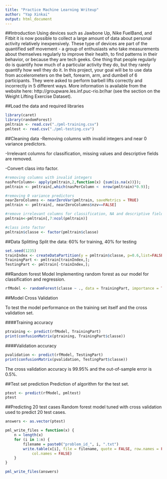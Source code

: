 ```yaml
---
title: "Practice Machine Learning Writeup"
author: "Yap Xinkai"
output: html_document
---
```

##Introduction
Using devices such as Jawbone Up, Nike FuelBand, and Fitbit it is now possible to collect a large amount of data about personal activity relatively inexpensively. These type of devices are part of the quantified self movement - a group of enthusiasts who take measurements about themselves regularly to improve their health, to find patterns in their behavior, or because they are tech geeks. One thing that people regularly do is quantify how much of a particular activity they do, but they rarely quantify how well they do it. In this project, your goal will be to use data from accelerometers on the belt, forearm, arm, and dumbell of 6 participants. They were asked to perform barbell lifts correctly and incorrectly in 5 different ways. More information is available from the website here: http://groupware.les.inf.puc-rio.br/har (see the section on the Weight Lifting Exercise Dataset). 


##Load the data and required libraries
```r
library(caret)
library(randomForest)
pmltrain <- read.csv("./pml-training.csv")
pmltest <- read.csv("./pml-testing.csv")
```

##Cleaning data
-Removing columns with invalid integers and near 0 variance predictors.

-Irrelevant columns for classification, missing values and descriptive fields are removed.

-Convert class into factor.

```r
#removing columns with invalid integers
nasPerColumn<- apply(pmltrain,2,function(x) {sum(is.na(x))});
pmltrain <- pmltrain[,which(nasPerColumn <  nrow(pmltrain)*0.9)];  

#removing 0 variance predictors
nearZeroColumns <- nearZeroVar(pmltrain, saveMetrics = TRUE)
pmltrain <- pmltrain[, nearZeroColumns$nzv==FALSE]

#remove irrelevant columns for classification, NA and descriptive fields
pmltrain<-pmltrain[,7:ncol(pmltrain)]

#class into factor
pmltrain$classe <- factor(pmltrain$classe)

```

##Data Splitting
Split the data: 60% for training, 40% for testing
```r
set.seed(1235)
trainIndex <- createDataPartition(y = pmltrain$classe, p=0.6,list=FALSE);
TrainingPart <- pmltrain[trainIndex,];
TestingPart <- pmltrain[-trainIndex,];
```

##Random forest Model
Implementing random forest as our model for classification and regression.

```r
rfModel <- randomForest(classe ~ ., data = TrainingPart, importance = TRUE, ntrees = 10)
```

##Model Cross Validation

To test the model performance on the training set itself and the cross validation set.

####Training accuracy
```r
ptraining <- predict(rfModel, TrainingPart)
print(confusionMatrix(ptraining, TrainingPart$classe))
```
####Validation accuracy 
```r
pvalidation <- predict(rfModel, TestingPart)
print(confusionMatrix(pvalidation, TestingPart$classe))
```
The cross validation accuracy is 99.95% and the out-of-sample error is 0.5%.

##Test set prediction
Prediction of algorithm for the test set.
```r
ptest <- predict(rfModel, pmltest)
ptest
```


##Predicting 20 test cases
Random forest model tuned with cross validation used to predict 20 test cases.

```r
answers <- as.vector(ptest)

pml_write_files = function(x) {
    n = length(x)
    for (i in 1:n) {
        filename = paste0("problem_id_", i, ".txt")
        write.table(x[i], file = filename, quote = FALSE, row.names = FALSE, 
            col.names = FALSE)
    }
}

pml_write_files(answers)
```